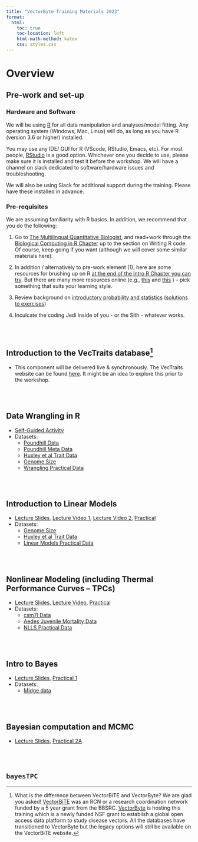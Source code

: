 ```yaml
---
title: "VectorByte Training Materials 2023"
format:
  html:
    toc: true
    toc-location: left
    html-math-method: katex
    css: styles.css
---
```


# Overview

## Pre-work and set-up

### Hardware and Software

We will be using [R](https://cran.r-project.org/) for all data manipulation and analyses/model fitting. Any operating system (Windows, Mac, Linux) will do, as long as you have R (version 3.6 or higher) installed.

You may use any IDE/ GUI for R (VScode, RStudio, Emacs, etc). For most people, [RStudio](https://www.rstudio.com/) is a good option. Whichever one you decide to use, please make sure it is installed and test it before the workshop. We will have a channel on slack dedicated to software/hardware issues and troubleshooting.

We will also be using Slack for additional support during the training. Please have these installed in advance.

### Pre-requisites

We are assuming familiarity with R basics. In addition, we recommend that you do the following:

1.  Go to [The Multilingual Quantitative Biologist](https://mhasoba.github.io/TheMulQuaBio/intro.html), and read+work through the [Biological Computing in R Chapter](https://mhasoba.github.io/TheMulQuaBio/notebooks/07-R.html) up to the section on Writing R code. Of course, keep going if you want (although we will cover some similar materials here).

2.  In addition / alternatively to pre-work element (1), here are some resources for brushing up on R [at the end of the Intro R Chapter you can try](https://mhasoba.github.io/TheMulQuaBio/notebooks/07-R.html#readings-and-resources). But there are many more resources online (e.g., [this](https://www.codecademy.com/learn/learn-r) and [this](https://www.dataquest.io/blog/learn-r-for-data-science/) ) -- pick something that suits your learning style.

3.  Review background on [introductory probability and statistics](Stats_review.qmd) ([solutions to exercises](Stats_review_soln.qmd))

4.  Inculcate the coding Jedi inside of you - or the Sith - whatever works.

<br>    <br>

## Introduction to the VecTraits database[^1]

[^1]: What is the difference between VectorBiTE and VectorByte? We are glad you asked! [VectorBiTE](http://vectorbite.org/) was an RCN or a research coordination network funded by a 5 year grant from the BBSRC. [VectorByte](https://www.vectorbyte.org/) is hosting this training which is a newly funded NSF grant to establish a global open access data platform to study disease vectors. All the databases have transitioned to VectorByte but the legacy options will still be available on the VectorBiTE website.

-   This component will be delivered live & synchronously. The VecTraits website can be found [here](https://vectorbyte.crc.nd.edu/vectraits-explorer). It might be an idea to explore this prior to the workshop.

<br>    <br>

## Data Wrangling in R

-   [Self-Guided Activity](data_wrangling.qmd)
-   Datasets:
    -   [Poundhill Data](activities/data/PoundHillData.csv)
    -   [Poundhill Meta Data](activities/data/PoundHillMetaData.csv)
    -   [Huxley et al Trait Data](activities/data/traitdata_Huxleyetal_2021.csv)
    -   [Genome Size](activities/data/GenomeSize.csv)
    -   [Wrangling Practical Data](activities/data/wranglingdataset.csv)
    
<br>    <br>

## Introduction to Linear Models

-   [Lecture Slides](lectures/VB_LinMods.pdf), [Lecture Video 1](https://www.youtube.com/watch?v=oqjzfXDgZY0&list=PLrMhLVyZEsORr81gXrfgiq2vX30_brtpF&index=2), [Lecture Video 2](https://www.youtube.com/watch?v=-VelMqc9z6M&list=PLrMhLVyZEsORr81gXrfgiq2vX30_brtpF&index=1), [Practical](linear_mod_activity.qmd)
-   Datasets:
    -   [Genome Size](activities/data/GenomeSize.csv)
    -   [Huxley et al Trait Data](activities/data/traitdata_Huxleyetal_2021.csv)
    -   [Linear Models Practical Data](activities/data/lmdataset.csv)

<br>    <br>

## Nonlinear Modeling (including Thermal Performance Curves -- TPCs)

-   [Lecture Slides](lectures/VB_NLLS.pdf), [Lecture Video](https://www.youtube.com/watch?v=dnZlU2_iQ1k&list=PLrMhLVyZEsORr81gXrfgiq2vX30_brtpF&index=3), [Practical](VB_NLLS_activity.qmd)
-   Datasets:
    -   [csm7I Data](activities/data/csm7I.csv)
    -   [Aedes Juvenile Mortality Data](activities/data/juvenilemortalityrateae.csv)
    -   [NLLS Practical Data](activities/data/nllsdataset.csv)

<br>    <br>
    
## Intro to Bayes 
-   [Lecture Slides](VB_Bayes1.qmd), [Practical 1](VB_Bayes_activity1.qmd)
-   Datasets:
    -   [Midge data](MidgeWingLength.csv) 
    
<br>    <br>
                                                                               
## Bayesian computation and MCMC
-   [Lecture Slides](VB_Bayes2.qmd), [Practical 2A](VB_Bayes_activity2.Qmd)

<br>    <br>

## `bayesTPC`                            
